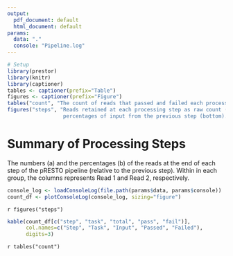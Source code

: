 ```yaml
---
output:
  pdf_document: default
  html_document: default
params:
  data: "."
  console: "Pipeline.log"
---
```


```R
# Setup
library(prestor)
library(knitr)
library(captioner)
tables <- captioner(prefix="Table")
figures <- captioner(prefix="Figure")
tables("count", "The count of reads that passed and failed each processing step.")
figures("steps", "Reads retained at each processing step as raw count (top) and 
                  percentages of input from the previous step (bottom).")
```

# Summary of Processing Steps

The numbers (a) and the percentages (b) of the reads at the end of each step of the 
pRESTO pipeline (relative to the previous step). Within in each group, the columns 
represents Read 1 and Read 2, respectively.

```r
console_log <- loadConsoleLog(file.path(params$data, params$console))
count_df <- plotConsoleLog(console_log, sizing="figure")
```

`r figures("steps")`

```r
kable(count_df[c("step", "task", "total", "pass", "fail")],
      col.names=c("Step", "Task", "Input", "Passed", "Failed"),
      digits=3)
```

`r tables("count")`